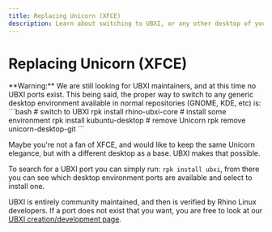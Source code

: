 ```yaml
---
title: Replacing Unicorn (XFCE)
description: Learn about switching to UBXI, or any other desktop of your choice.
---
```



# Replacing Unicorn (XFCE)

<Callout type="warning" emoji="⚠">
  **Warning:** We are still looking for UBXI maintainers, and at this time no UBXI ports exist. This being said, the proper way to switch to any generic desktop environment available in normal repositories (GNOME, KDE, etc) is:
  ```bash
  # switch to UBXI
  rpk install rhino-ubxi-core
  # install some environment
  rpk install kubuntu-desktop
  # remove Unicorn
  rpk remove unicorn-desktop-git
  ```
</Callout>

Maybe you're not a fan of XFCE, and would like to keep the same Unicorn elegance, but with a different desktop as a base. UBXI makes that possible.

To search for a UBXI port you can simply run: `rpk install ubxi`, from there you can see which desktop environment ports are available and select to install one.

UBXI is entirely community maintained, and then is verified by Rhino Linux developers. If a port does not exist that you want, you are free to look at our [UBXI creation/development page](../dev/ubxi/create).

